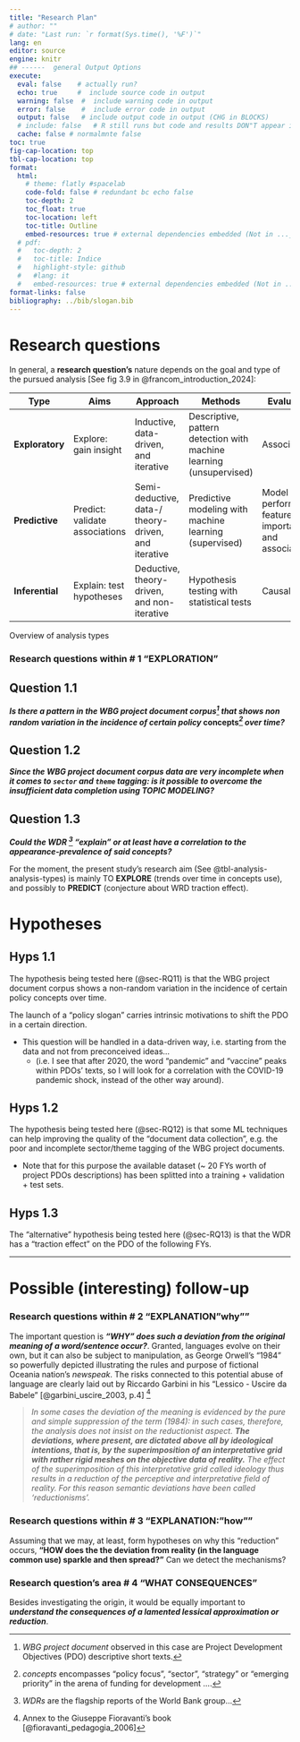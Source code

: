 ```yaml
---
title: "Research Plan"
# author: ""
# date: "Last run: `r format(Sys.time(), '%F')`"
lang: en
editor: source
engine: knitr
## ------  general Output Options
execute:     
  eval: false    # actually run? 
  echo: true     #  include source code in output
  warning: false  #  include warning code in output
  error: false    #  include error code in output
  output: false   # include output code in output (CHG in BLOCKS)
  # include: false   # R still runs but code and results DON"T appear in output  
  cache: false # normalmnte false
toc: true
fig-cap-location: top
tbl-cap-location: top
format:
  html:
    # theme: flatly #spacelab
    code-fold: false # redundant bc echo false 
    toc-depth: 2
    toc_float: true
    toc-location: left
    toc-title: Outline
    embed-resources: true # external dependencies embedded (Not in ..._files/)
  # pdf:
  #   toc-depth: 2
  #   toc-title: Indice
  #   highlight-style: github
  #   #lang: it
  #   embed-resources: true # external dependencies embedded (Not in ..._files/)
format-links: false
bibliography: ../bib/slogan.bib
---
```


# Research questions {#sec-RQ}

In general, a **research question's** nature depends on the goal and type of the pursued analysis [See fig 3.9 in @francom_introduction_2024]: 


::: {#tbl-analysis-analysis-types tbl-colwidths="[15, 19, 22, 22, 22]"}

| Type | Aims | Approach | Methods | Evaluation |
|------|------|----------|---------|------------|
| **Exploratory** | Explore: gain insight | Inductive, data-driven, and iterative | Descriptive, pattern detection with machine learning (unsupervised) | Associative |
| **Predictive** | Predict: validate associations | Semi-deductive, data-/ theory-driven, and iterative | Predictive modeling with machine learning (supervised) | Model performance, feature importance, and associative |
| **Inferential** | Explain: test hypotheses | Deductive, theory-driven, and non-iterative | Hypothesis testing with statistical tests | Causal |

Overview of analysis types
:::


### Research questions within \# 1 "EXPLORATION"

## Question 1.1 {#sec-RQ11}
***Is there a pattern in the WBG project document corpus[^1] that shows non random variation in the incidence of certain policy *concepts*[^2] over time?*** 

[^1]: *WBG project document* observed in this case are Project Development Objectives (PDO) descriptive short texts. 
[^2]: *concepts* encompasses "policy focus", "sector", "strategy" or "emerging priority" in the arena of funding for development  ....

## Question 1.2 {#sec-RQ12}
***Since the WBG project document corpus data are very incomplete when it comes to `sector` and `theme` tagging: is it possible to overcome the insufficient data completion using TOPIC MODELING?***  

## Question 1.3 {#sec-RQ13}
***Could the WDR [^3] "explain" or at least have a correlation to the appearance-prevalence of said concepts?***  

For the moment, the present study's research aim (See @tbl-analysis-analysis-types) is mainly TO **EXPLORE** (trends over time in concepts use), and possibly to **PREDICT** (conjecture about WRD traction effect).

[^3]: *WDRs* are the flagship reports of the World Bank group...


# Hypotheses

## Hyps 1.1 

The hypothesis being tested here (@sec-RQ11) is that the WBG project document corpus shows a non-random variation in the incidence of certain policy concepts over time. 

The launch of a "policy slogan" carries intrinsic motivations to shift the PDO in a certain direction. 

+ This question will be handled in a data-driven way, i.e. starting from the data and not from preconceived ideas... 
   + (i.e. I see that after 2020, the word "pandemic" and "vaccine" peaks within PDOs' texts, so I will look for a correlation with the COVID-19 pandemic shock, instead of the other way around).

## Hyps 1.2

The hypothesis being tested here (@sec-RQ12) is that some ML techniques can help improving the quality of the "document data collection", e.g. the poor and incomplete sector/theme tagging of the WBG project documents.

+ Note that for this purpose the available dataset (~ 20 FYs worth of project PDOs descriptions) has been splitted into a training + validation + test sets.  

## Hyps 1.3
The "alternative" hypothesis being tested here (@sec-RQ13) is that the WDR has a "traction effect" on the PDO of the following FYs.
 
___ 

# Possible (interesting) follow-up
### Research questions within \# 2 "EXPLANATION "why""

The important question is ***"WHY" does such a deviation from the original meaning of a word/sentence occur?***. Granted, languages evolve on their own, but it can also be subject to manipulation, as George Orwell's "1984" so powerfully depicted illustrating the rules and purpose of fictional Oceania nation's *newspeak*. The risks connected to this potential abuse of language are clearly laid out by Riccardo Garbini in his "Lessico - Uscire da Babele" [@garbini_uscire_2003, p.4] [^4]\
<!-- > In alcuni casi la deviazione del significato si evidenzia mediante la soppressione pura e semplice del termine (1984): in tali casi dunque l'analisi non insiste sull'aspetto riduzionista. Le deviazioni, laddove presenti, sono dettate soprattutto da intenti ideologici, ossia dalla sovrapposizione di una griglia interpretativa con maglie piuttosto rigide sui dati oggettivi della realtà. L'effetto della sovrapposizione di questa griglia interpretativa chiamata ideologia risulta in tal modo una riduzione del campo percettivo ed interpretativo della realtà. Per questa ragione le deviazioni semantiche sono state denominate 'riduzionismi'.  -->

[^4]: Annex to the Giuseppe Fioravanti's book [@fioravanti_pedagogia_2006]

> *In some cases the deviation of the meaning is evidenced by the pure and simple suppression of the term (1984): in such cases, therefore, the analysis does not insist on the reductionist aspect. **The deviations, where present, are dictated above all by ideological intentions, that is, by the superimposition of an interpretative grid with rather rigid meshes on the objective data of reality.** The effect of the superimposition of this interpretative grid called ideology thus results in a reduction of the perceptive and interpretative field of reality. For this reason semantic deviations have been called 'reductionisms'.*

### Research questions within \# 3 "EXPLANATION: "how""

Assuming that we may, at least, form hypotheses on why this "reduction" occurs, **"HOW does the the deviation from reality (in the language common use) sparkle and then spread?"** Can we detect the mechanisms? 

### Research question's area \# 4 "WHAT CONSEQUENCES" 

Besides investigating the origin, it would be equally important to ***understand the consequences of a lamented lessical approximation or reduction***.


